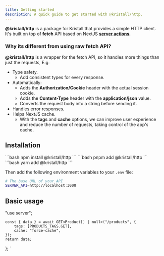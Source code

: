 ```yaml
---
title: Getting started
description: A quick guide to get started with @kristall/http.
---
```



**@kristall/http** is a package for Kristall that provides a simple HTTP client.
It's built on top of **fetch** API based on NextJS [**server actions**](https://nextjs.org/docs/app/getting-started/fetching-data#with-the-fetch-api).

### Why its different from using raw fetch API?

**@kristall/http** is a wrapper for the fetch API, so it handles more things than just the requests, E.g:

- Type safety.
    - Add consistent types for every response.
- Automatically: 
    - Adds the **Authorization/Cookie** header with the actual session cookie.
    - Adds the **Content-Type** header with the **application/json** value.
    - Converts the request body into a string before sending it.
- Handles error responses.
- Helps NextJS cache.
    - With the **tags** and **cache** options, we can improve user experience and reduce the number of requests, taking control of the app's cache.


## Installation

<Tabs>
  <TabItem label="npm">
    ```bash
    npm install @kristall/http
    ```
  </TabItem>
  <TabItem label="pnpm">
    ```bash
    pnpm add @kristall/http
    ```
  </TabItem>
  <TabItem label="yarn">
    ```bash
    yarn add @kristall/http
    ```
  </TabItem>
</Tabs>

Then add the following environment variables to your `.env` file:

```bash
# The base URL of your API
SERVER_API=http://localhost:3000
```

## Basic usage

"use server";



    const { data } = await GET<Product[] | null>("/products", {
        tags: [PRODUCTS_TAGS.GET],
        cache: "force-cache",
    });
    return data;
};
`

<Code code={GET} lang='ts' title='products/get.ts' />